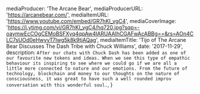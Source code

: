 
  mediaProducer: 'The Arcane Bear',
  mediaProducerURL: 'https://arcanebear.com/',
  mediaItemURL: 'https://www.youtube.com/embed/GR7hKI_vgC4',
  mediaCoverImage:
    'https://i.ytimg.com/vi/GR7hKI_vgC4/hq720.jpg?sqp=-oaymwEcCOgCEMoBSFXyq4qpAw4IARUAAIhCGAFwAcABBg==&rs=AOn4CLC7sUOd0eHwyyT7Iwg5k8k9tjAQag',
  mediaItemTitle:
    'Tijo of The Arcane Bear Discusses The Dash Tribe with Chuck Williams',
  date: '2017-11-29',
  description: `After our chats with Chuck Dash has been added as one of our favourite new tokens and ideas. When we see this type of empathic behaviour its inspiring to see where we could go if we are all a little more connected to nature and our emotions. From the future of technology, blockchain and money to our thoughts on the nature of consciousness, it was great to have such a well rounded improv conversation with this wonderful soul.`,
}

